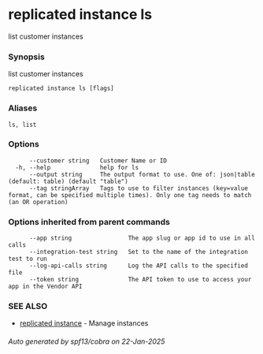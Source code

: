 # replicated instance ls

list customer instances

### Synopsis

list customer instances

```
replicated instance ls [flags]
```

### Aliases

```
ls, list
```

### Options

```
      --customer string   Customer Name or ID
  -h, --help              help for ls
      --output string     The output format to use. One of: json|table (default: table) (default "table")
      --tag stringArray   Tags to use to filter instances (key=value format, can be specified multiple times). Only one tag needs to match (an OR operation)
```

### Options inherited from parent commands

```
      --app string                The app slug or app id to use in all calls
      --integration-test string   Set to the name of the integration test to run
      --log-api-calls string      Log the API calls to the specified file
      --token string              The API token to use to access your app in the Vendor API
```

### SEE ALSO

* [replicated instance](replicated-cli-instance)	 - Manage instances

###### Auto generated by spf13/cobra on 22-Jan-2025
